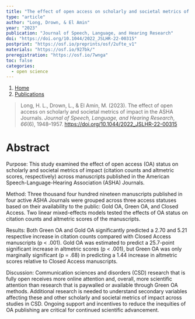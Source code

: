 ```yaml
---
title: "The effect of open access on scholarly and societal metrics of impact in the ASHA Journals"
type: "article"
author: "Long, Drown, & El Amin"
year: "2023"
publication: "Journal of Speech, Language, and Hearing Research"
doi: "https://doi.org/10.1044/2022_JSLHR-22-00315"
postprint: "https://osf.io/preprints/osf/2ufte_v1"
materials: "https://osf.io/927bk/"
preregistration: "https://osf.io/7wnga"
toc: false
categories:
  - open science
---
```


```{=html}
<nav aria-label="breadcrumb">
  <ol class="breadcrumb">
    <li class="breadcrumb-item"><a href="../../index.html">Home</a></li>
    <li class="breadcrumb-item"><a href="../../publications.html">Publications</a></li>
  </ol>
</nav>
```


> Long, H. L., Drown, L., & El Amin, M. (2023). The effect of open access on scholarly and societal metrics of impact in the ASHA Journals. *Journal of Speech, Language, and Hearing Research*, *66*(6), 1948--1957. <https://doi.org/10.1044/2022_JSLHR-22-00315>

# Abstract

Purpose: This study examined the effect of open access (OA) status on scholarly and societal metrics of impact (citation counts and altmetric scores, respectively) across manuscripts published in the American Speech-Language-Hearing Association (ASHA) Journals.

Method: Three thousand four hundred nineteen manuscripts published in four active ASHA Journals were grouped across three access statuses based on their availability to the public: Gold OA, Green OA, and Closed Access. Two linear mixed-effects models tested the effects of OA status on citation counts and altmetric scores of the manuscripts.

Results: Both Green OA and Gold OA significantly predicted a 2.70 and 5.21 respective increase in citation counts compared with Closed Access manuscripts (p \< .001). Gold OA was estimated to predict a 25.7-point significant increase in altmetric scores (p \< .001), but Green OA was only marginally significant (p = .68) in predicting a 1.44 increase in altmetric scores relative to Closed Access manuscripts.

Discussion: Communication sciences and disorders (CSD) research that is fully open receives more online attention and, overall, more scientific attention than research that is paywalled or available through Green OA methods. Additional research is needed to understand secondary variables affecting these and other scholarly and societal metrics of impact across studies in CSD. Ongoing support and incentives to reduce the inequities of OA publishing are critical for continued scientific advancement.
